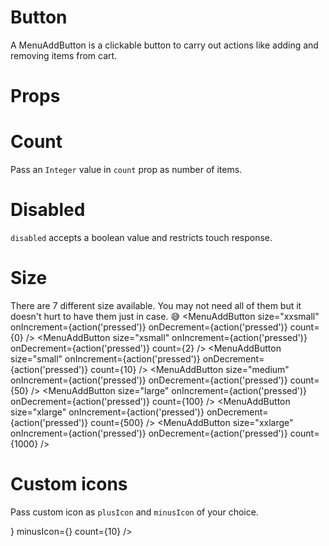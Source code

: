 
<Meta title="Design System|MenuAddButton" component={MenuAddButton} />

# Button
A MenuAddButton is a clickable button to carry out actions like adding and removing items from cart.

# Props

<Props of={MenuAddButton} />

# Count
Pass an `Integer` value in `count` prop as number of items.

<Preview>
  <Story name="count">
    <Stack>
      <MenuAddButton
        onIncrement={action('pressed')}
        onDecrement={action('pressed')}
        count={0} />
      <MenuAddButton
        onIncrement={action('pressed')}
        onDecrement={action('pressed')}
        count={2} />
      <MenuAddButton
        onIncrement={action('pressed')}
        onDecrement={action('pressed')}
        count={10} />
      <MenuAddButton
        onIncrement={action('pressed')}
        onDecrement={action('pressed')}
        count={1000} />
    </Stack>
  </Story>
</Preview>

# Disabled

`disabled` accepts a boolean value and restricts touch response. 

<Preview>
  <Story name="disabled">
    <MenuAddButton
      disabled
      onIncrement={action('pressed')}
      onDecrement={action('pressed')}
      count={0} />
  </Story>
</Preview>

# Size
There are 7 different size available. You may not need all of them but it doesn't hurt to have them just in case. 😅
<Preview>
  <Story name="size">
    <Stack>
      <MenuAddButton size="xxsmall"
        onIncrement={action('pressed')}
        onDecrement={action('pressed')}
        count={0} />
      <MenuAddButton size="xsmall"
        onIncrement={action('pressed')}
        onDecrement={action('pressed')}
        count={2} />
      <MenuAddButton size="small"
        onIncrement={action('pressed')}
        onDecrement={action('pressed')}
        count={10} />
      <MenuAddButton size="medium"
        onIncrement={action('pressed')}
        onDecrement={action('pressed')}
        count={50} />
      <MenuAddButton size="large"
        onIncrement={action('pressed')}
        onDecrement={action('pressed')}
        count={100} />
      <MenuAddButton size="xlarge"
        onIncrement={action('pressed')}
        onDecrement={action('pressed')}
        count={500} />
      <MenuAddButton size="xxlarge"
        onIncrement={action('pressed')}
        onDecrement={action('pressed')}
        count={1000} />
    </Stack>
  </Story>
</Preview>

# Custom icons

Pass custom icon as `plusIcon` and `minusIcon` of your choice.

<Preview>
  <Story name="custom">
    <MenuAddButton
      onIncrement={action('pressed')}
      onDecrement={action('pressed')}
      plusIcon={<AntDesign
          name="like2"
          size={24}
          color="black" />}
          minusIcon={<AntDesign
          name="dislike2"
          size={24}
          color="black" />}
      count={10} />
  </Story>
</Preview>